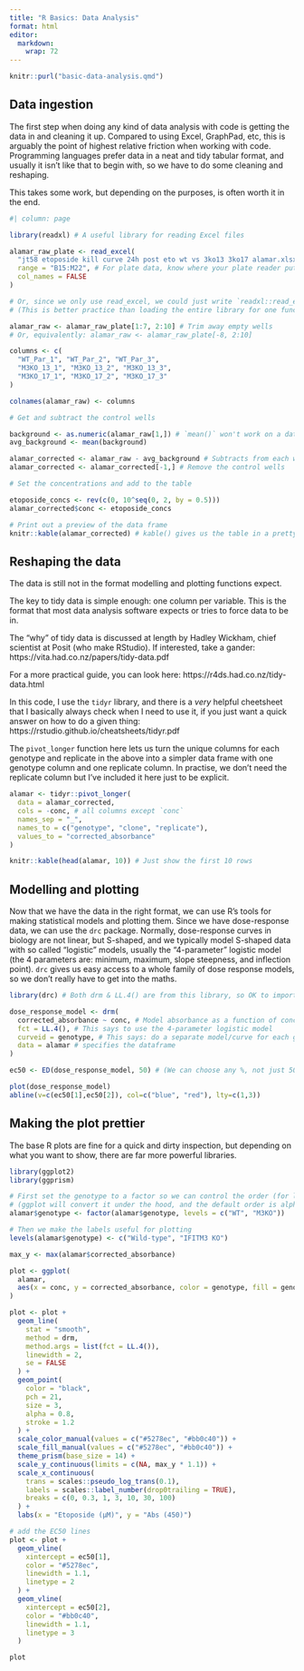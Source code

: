 ---
title: "R Basics: Data Analysis"
format: html
editor: 
  markdown: 
    wrap: 72
---

```{r include=FALSE}
knitr::purl("basic-data-analysis.qmd")
```


## Data ingestion

The first step when doing any kind of data analysis with code is getting
the data in and cleaning it up. Compared to using Excel, GraphPad, etc,
this is arguably the point of highest relative friction when working
with code. Programming languages prefer data in a neat and tidy tabular
format, and usually it isn't like that to begin with, so we have to do
some cleaning and reshaping.

This takes some work, but depending on the purposes, is often worth it
in the end.

```{r warning=FALSE, message=FALSE}
#| column: page

library(readxl) # A useful library for reading Excel files

alamar_raw_plate <- read_excel(
  "jt58 etoposide kill curve 24h post eto wt vs 3ko13 3ko17 alamar.xlsx",
  range = "B15:M22", # For plate data, know where your plate reader puts it!
  col_names = FALSE
)

# Or, since we only use read_excel, we could just write `readxl::read_excel`
# (This is better practice than loading the entire library for one function)

alamar_raw <- alamar_raw_plate[1:7, 2:10] # Trim away empty wells
# Or, equivalently: alamar_raw <- alamar_raw_plate[-8, 2:10]

columns <- c(
  "WT_Par_1", "WT_Par_2", "WT_Par_3",
  "M3KO_13_1", "M3KO_13_2", "M3KO_13_3",
  "M3KO_17_1", "M3KO_17_2", "M3KO_17_3"
)

colnames(alamar_raw) <- columns

# Get and subtract the control wells

background <- as.numeric(alamar_raw[1,]) # `mean()` won't work on a data frame
avg_background <- mean(background)

alamar_corrected <- alamar_raw - avg_background # Subtracts from each well
alamar_corrected <- alamar_corrected[-1,] # Remove the control wells

# Set the concentrations and add to the table

etoposide_concs <- rev(c(0, 10^seq(0, 2, by = 0.5)))
alamar_corrected$conc <- etoposide_concs

# Print out a preview of the data frame
knitr::kable(alamar_corrected) # kable() gives us the table in a pretty format
```

## Reshaping the data

The data is still not in the format modelling and plotting functions
expect.

The key to tidy data is simple enough: one column per variable. This is
the format that most data analysis software expects or tries to force
data to be in.

The "why" of tidy data is discussed at length by Hadley Wickham, chief
scientist at Posit (who make RStudio). If interested, take a gander:
https://vita.had.co.nz/papers/tidy-data.pdf

For a more practical guide, you can look here:
https://r4ds.had.co.nz/tidy-data.html

In this code, I use the `tidyr` library, and there is a *very* helpful
cheetsheet that I basically always check when I need to use it, if you
just want a quick answer on how to do a given thing:
https://rstudio.github.io/cheatsheets/tidyr.pdf

The `pivot_longer` function here lets us turn the unique columns for
each genotype and replicate in the above into a simpler data frame with
one genotype column and one replicate column. In practise, we don't need
the replicate column but I've included it here just to be explicit.

```{r warning=FALSE, message=FALSE}

alamar <- tidyr::pivot_longer(
  data = alamar_corrected,
  cols = -conc, # all columns except `conc`
  names_sep = "_",
  names_to = c("genotype", "clone", "replicate"),
  values_to = "corrected_absorbance"
)

knitr::kable(head(alamar, 10)) # Just show the first 10 rows
```

## Modelling and plotting

Now that we have the data in the right format, we can use R's tools for
making statistical models and plotting them. Since we have dose-response
data, we can use the `drc` package. Normally, dose-response curves in
biology are not linear, but S-shaped, and we typically model S-shaped
data with so called "logistic" models, usually the "4-parameter"
logistic model (the 4 parameters are: minimum, maximum, slope steepness,
and inflection point). `drc` gives us easy access to a whole family of
dose response models, so we don't really have to get into the maths.

```{r warning=FALSE, message=FALSE}
library(drc) # Both drm & LL.4() are from this library, so OK to import it all

dose_response_model <- drm(
  corrected_absorbance ~ conc, # Model absorbance as a function of concentration
  fct = LL.4(), # This says to use the 4-parameter logistic model
  curveid = genotype, # This says: do a separate model/curve for each genotype
  data = alamar # specifies the dataframe
)

ec50 <- ED(dose_response_model, 50) # (We can choose any %, not just 50%)

plot(dose_response_model)
abline(v=c(ec50[1],ec50[2]), col=c("blue", "red"), lty=c(1,3))
```

## Making the plot prettier

The base R plots are fine for a quick and dirty inspection, but
depending on what you want to show, there are far more powerful
libraries.

```{r warning=FALSE, message=FALSE}
library(ggplot2)
library(ggprism)

# First set the genotype to a factor so we can control the order (for legends)
# (ggplot will convert it under the hood, and the default order is alphabetical)
alamar$genotype <- factor(alamar$genotype, levels = c("WT", "M3KO"))

# Then we make the labels useful for plotting
levels(alamar$genotype) <- c("Wild-type", "IFITM3 KO")

max_y <- max(alamar$corrected_absorbance)

plot <- ggplot(
  alamar,
  aes(x = conc, y = corrected_absorbance, color = genotype, fill = genotype)
)

plot <- plot +
  geom_line(
    stat = "smooth",
    method = drm,
    method.args = list(fct = LL.4()),
    linewidth = 2,
    se = FALSE
  ) +
  geom_point(
    color = "black",
    pch = 21,
    size = 3,
    alpha = 0.8,
    stroke = 1.2
  ) +
  scale_color_manual(values = c("#5278ec", "#bb0c40")) +
  scale_fill_manual(values = c("#5278ec", "#bb0c40")) +
  theme_prism(base_size = 14) +
  scale_y_continuous(limits = c(NA, max_y * 1.1)) +
  scale_x_continuous(
    trans = scales::pseudo_log_trans(0.1),
    labels = scales::label_number(drop0trailing = TRUE),
    breaks = c(0, 0.3, 1, 3, 10, 30, 100)
  ) +
  labs(x = "Etoposide (µM)", y = "Abs (450)")

# add the EC50 lines
plot <- plot +
  geom_vline(
    xintercept = ec50[1],
    color = "#5278ec",
    linewidth = 1.1,
    linetype = 2
  ) +
  geom_vline(
    xintercept = ec50[2],
    color = "#bb0c40",
    linewidth = 1.1,
    linetype = 3
  )

plot
```
